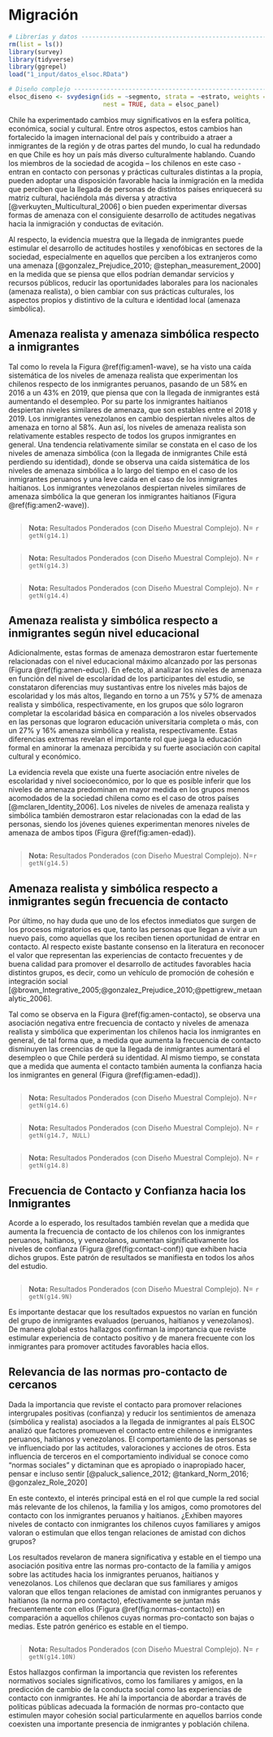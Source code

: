 # Migración
```r
# Librerías y datos -------------------------------------------------------
rm(list = ls())
library(survey)
library(tidyverse)
library(ggrepel)
load("1_input/datos_elsoc.RData")

# Diseño complejo ---------------------------------------------------------
elsoc_diseno <- svydesign(ids = ~segmento, strata = ~estrato, weights = ~ponderador02, 
                          nest = TRUE, data = elsoc_panel)
```
 
Chile ha experimentado cambios muy significativos en la esfera política, económica, social y cultural. Entre otros aspectos, estos cambios han fortalecido la imagen internacional del país y contribuido a atraer a inmigrantes de la región y de otras partes del mundo, lo cual ha redundado en que Chile es hoy un país más diverso culturalmente hablando. Cuando los miembros de la sociedad de acogida – los chilenos en este caso - entran en contacto con personas y prácticas culturales distintas a la propia, pueden adoptar una disposición favorable hacia la inmigración en la medida que perciben que la llegada de personas de distintos países enriquecerá su matriz cultural, haciéndola más diversa y atractiva [@verkuyten_Multicultural_2006] o bien pueden experimentar diversas formas de amenaza con el consiguiente desarrollo de actitudes negativas hacia la inmigración y conductas de evitación.

Al respecto, la evidencia muestra que la llegada de inmigrantes puede estimular el desarrollo de actitudes hostiles y xenofóbicas en sectores de la sociedad, especialmente en aquellos que perciben a los extranjeros como una amenaza  [@gonzalez_Prejudice_2010; @stephan_measurement_2000] en la medida que se piensa que ellos podrían demandar servicios y recursos públicos, reducir las oportunidades laborales para los nacionales (amenaza realista), o bien cambiar con sus prácticas culturales, los aspectos propios y distintivo de la cultura e identidad local (amenaza simbólica).

## Amenaza realista y amenaza simbólica respecto a inmigrantes
 
Tal como lo revela la Figura \@ref(fig:amen1-wave), se ha visto una caída sistemática de los niveles de amenaza realista que experimentan los chilenos respecto de los inmigrantes peruanos, pasando de un 58% en 2016 a un 43% en 2019, que piensa que con la llegada de inmigrantes está aumentando el desempleo. Por su parte los inmigrantes haitianos despiertan niveles similares de amenaza, que son estables entre el 2018 y 2019. Los inmigrantes venezolanos en cambio despiertan niveles altos de amenaza en torno al 58%. Aun así, los niveles de amenaza realista son relativamente estables respecto de todos los grupos inmigrantes en general. Una tendencia relativamente similar se constata en el caso de los niveles de amenaza simbólica (con la llegada de inmigrantes Chile está perdiendo su identidad), donde se observa una caída sistemática de los niveles de amenaza simbólica a lo largo del tiempo en el caso de los inmigrantes peruanos y una leve caída en el caso de los inmigrantes haitianos. Los inmigrantes venezolanos despiertan niveles similares de amenaza simbólica la que generan los inmigrantes haitianos (Figura \@ref(fig:amen2-wave)).


<!-- ### 14.1 "Con la llegada de migrantes a Chile, está aumentando el desempleo", según ola y origen de migrantes. Porcentaje de personas que responden "De acuerdo" o Totalmente de acuerdo". -->
```r


```
>**Nota:** Resultados Ponderados (con Diseño Muestral Complejo). N= `r getN(g14.1)` 


<!-- ### 14.2 "Con la llegada de migrantes, Chile está perdiendo su identidad", según ola y origen de migrantes. Porcentaje de personas que responden "De acuerdo" o Totalmente de acuerdo". -->
```r

```

>**Nota:** Resultados Ponderados (con Diseño Muestral Complejo). N= `r getN(g14.3)`


<!-- ### 14.4 Percepción de amenaza realista y simbólica, según grupo de migrantes (2019). Porcentaje de personas que responden "De acuerdo" o Totalmente de acuerdo". -->
```r

```

>**Nota:** Resultados Ponderados (con Diseño Muestral Complejo). N= `r getN(g14.4)`


## Amenaza realista y simbólica respecto a inmigrantes según nivel educacional

Adicionalmente, estas formas de amenaza demostraron estar fuertemente relacionadas con el nivel educacional máximo alcanzado por las personas (Figura \@ref(fig:amen-educ)). En efecto, al analizar los niveles de amenaza en función del nivel de escolaridad de los participantes del estudio, se constataron diferencias muy sustantivas entre los niveles más bajos de escolaridad y los más altos, llegando en torno a un 75% y 57% de amenaza realista y simbólica, respectivamente, en los grupos que sólo lograron completar la escolaridad básica en comparación a los niveles observados en las personas que lograron educación universitaria completa o más, con un 27% y 16% amenaza simbólica y realista, respectivamente. Estas diferencias extremas revelan el importante rol que juega la educación formal en aminorar la amenaza percibida y su fuerte asociación con capital cultural y económico. 


La evidencia revela que existe una fuerte asociación entre niveles de escolaridad y nivel socioeconómico, por lo que es posible inferir que los niveles de amenaza predominan en mayor medida en los grupos menos acomodados de la sociedad chilena como es el caso de otros países [@mclaren_Identity_2006]. Los niveles de niveles de amenaza realista y simbólica también demostraron estar relacionadas con la edad de las personas, siendo los jóvenes quienes experimentan menores niveles de amenaza de ambos tipos (Figura \@ref(fig:amen-edad)).


<!-- ### 14.5 Percepción de amenaza realista y simbólica respecto a inmigrantes, según nivel educacional (2019). Porcentaje de personas que responden "De acuerdo" o Totalmente de acuerdo". -->
```r

```
>**Nota:** Resultados Ponderados (con Diseño Muestral Complejo). N=`r getN(g14.5)` 

## Amenaza realista y simbólica respecto a inmigrantes según frecuencia de contacto

Por último, no hay duda que uno de los efectos inmediatos que surgen de los procesos migratorios es que, tanto las personas que llegan a vivir a un nuevo país, como aquellas que los reciben tienen oportunidad de entrar en contacto. Al respecto existe bastante consenso en la literatura en reconocer el valor que representan las experiencias de contacto frecuentes y de buena calidad para promover el desarrollo de actitudes favorables hacia distintos grupos, es decir, como un vehículo de promoción de cohesión e integración social [@brown_Integrative_2005;@gonzalez_Prejudice_2010;@pettigrew_metaanalytic_2006]. 


Tal como se observa en la Figura \@ref(fig:amen-contacto), se observa una asociación negativa entre frecuencia de contacto y niveles de amenaza realista y simbólica que experimentan los chilenos hacia los inmigrantes en general, de tal forma que, a medida que aumenta la frecuencia de contacto disminuyen las creencias de que la llegada de inmigrantes aumentará el desempleo o que Chile perderá su identidad. Al mismo tiempo, se constata que a medida que aumenta el contacto también aumenta la confianza hacia los inmigrantes en general (Figura \@ref(fig:amen-edad)).


<!-- ### 14.6 Percepción de Amenaza Realista y Simbólica, según frecuencia de contacto (2019). Porcentaje de personas que responden "De acuerdo" o Totalmente de acuerdo". -->
```r

```

>**Nota:** Resultados Ponderados (con Diseño Muestral Complejo). N=`r getN(g14.6)` 


<!-- ### 14.7 Confianza en migrantes, según frecuencia de contacto (2019). Porcentaje de personas que responden "Bastante" o "Mucha confianza". -->
```r

```

>**Nota:** Resultados Ponderados (con Diseño Muestral Complejo). N= `r getN(g14.7, NULL)`


<!-- ### 14.8 Percepción de amenaza realista y simbólica, según tramo de edad (2019). Porcentaje de personas que responden "De acuerdo" o Totalmente de acuerdo". -->
```r

```

>**Nota:** Resultados Ponderados (con Diseño Muestral Complejo). N= `r getN(g14.8)` 


## Frecuencia de Contacto y Confianza hacia los Inmigrantes

Acorde a lo esperado, los resultados también revelan que a medida que aumenta la frecuencia de contacto de los chilenos con los inmigrantes peruanos, haitianos, y venezolanos, aumentan significativamente los niveles de confianza (Figura \@ref(fig:contact-conf)) que exhiben hacia dichos grupos. Este patrón de resultados se manifiesta en todos los años del estudio. 

<!-- ### 14.9 Efecto de Frecuencia de Contacto con migrantes sobre niveles de confianza de chilenos hacia migrantes, según ola del estudio. Porcentaje de personas que responden "Bastante" o "Mucha confianza". -->

```r

```
>**Nota:** Resultados Ponderados (con Diseño Muestral Complejo). N= `r getN(g14.9N)` 

Es importante destacar que los resultados expuestos no varían en función del grupo de inmigrantes evaluados (peruanos, haitianos y venezolanos). De manera global estos hallazgos confirman la importancia que reviste estimular experiencia de contacto positivo y de manera frecuente con los inmigrantes para promover actitudes favorables hacia ellos.

## Relevancia de las normas pro-contacto de cercanos

Dada la importancia que reviste el contacto para promover relaciones intergrupales positivas (confianza) y reducir los sentimientos de amenaza (simbólica y realista) asociados a la llegada de inmigrantes al país ELSOC analizó que factores promueven el contacto entre chilenos e inmigrantes peruanos, haitianos y venezolanos. El comportamiento de las personas se ve influenciado por las actitudes, valoraciones y acciones de otros. Esta influencia de terceros en el comportamiento individual se conoce como “normas sociales” y dictaminan que es apropiado o inapropiado hacer, pensar e incluso sentir [@paluck_salience_2012; @tankard_Norm_2016; @gonzalez_Role_2020]

En este contexto, el interés principal está en el rol que cumple la red social más relevante de los chilenos, la familia y los amigos, como promotores del contacto con los inmigrantes peruanos y haitianos. ¿Exhiben mayores niveles de contacto con inmigrantes los chilenos cuyos familiares y amigos valoran o estimulan que ellos tengan relaciones de amistad con dichos grupos?

Los resultados revelaron de manera significativa y estable en el tiempo una asociación positiva entre las normas pro-contacto de la familia y amigos sobre las actitudes hacia los inmigrantes peruanos, haitianos y venezolanos. Los chilenos que declaran que sus familiares y amigos valoran que ellos tengan relaciones de amistad con inmigrantes peruanos y haitianos (la norma pro contacto), efectivamente se juntan más frecuentemente con ellos (Figura \@ref(fig:normas-contacto)) en comparación a aquellos chilenos cuyas normas pro-contacto son bajas o medias. Este patrón genérico es estable en el tiempo.

<!-- ### 14.10 Efecto de normas pro-contacto de familia y amigos sobre Frecuencia de Contacto con migrantes, según ola del estudio. Porcentaje de personas que responden Frecuencia de contacto con migrantes "Siempre" o "Casi siempre".  -->

```r

```
>**Nota:** Resultados Ponderados (con Diseño Muestral Complejo). N= `r getN(g14.10N)` 

Estos hallazgos confirman la importancia que revisten los referentes normativos sociales significativos, como los familiares y amigos, en la predicción de cambio de la conducta social como las experiencias de contacto con inmigrantes. He ahí la importancia de abordar a través de políticas públicas adecuada la formación de normas pro-contacto que estimulen mayor cohesión social particularmente en aquellos barrios conde coexisten una importante presencia de inmigrantes y población chilena.